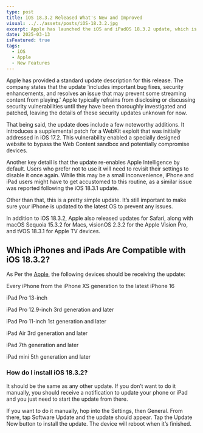 ```yaml
---
type: post
title: iOS 18.3.2 Released What's New and Improved
visual: ../../assets/posts/iOS-18.3.2.jpg
excerpt: Apple has launched the iOS and iPadOS 18.3.2 update, which is expected to roll out to compatible iPhones and iPads starting Wednesday.
date: 2025-03-13
isFeatured: true
tags:
  - iOS
  - Apple
  - New Features
---
```


Apple has provided a standard update description for this release. The company states that the update 'includes important bug fixes, security enhancements, and resolves an issue that may prevent some streaming content from playing.' Apple typically refrains from disclosing or discussing security vulnerabilities until they have been thoroughly investigated and patched, leaving the details of these security updates unknown for now.

That being said, the update does include a few noteworthy additions. It introduces a supplemental patch for a WebKit exploit that was initially addressed in iOS 17.2. This vulnerability enabled a specially designed website to bypass the Web Content sandbox and potentially compromise devices.

Another key detail is that the update re-enables Apple Intelligence by default. Users who prefer not to use it will need to revisit their settings to disable it once again. While this may be a small inconvenience, iPhone and iPad users might have to get accustomed to this routine, as a similar issue was reported following the iOS 18.3.1 update.

Other than that, this is a pretty simple update. It’s still important to make sure your iPhone is updated to the latest OS to prevent any issues.

In addition to iOS 18.3.2, Apple also released updates for Safari, along with macOS Sequoia 15.3.2 for Macs, visionOS 2.3.2 for the Apple Vision Pro, and tVOS 18.3.1 for Apple TV devices.

## Which iPhones and iPads Are Compatible with iOS 18.3.2?

As Per the [Apple](https://support.apple.com/en-us/100100), the following devices should be receiving the update:

Every iPhone from the iPhone XS generation to the latest iPhone 16

iPad Pro 13-inch

iPad Pro 12.9-inch 3rd generation and later

iPad Pro 11-inch 1st generation and later

iPad Air 3rd generation and later

iPad 7th generation and later

iPad mini 5th generation and later

### How do I install iOS 18.3.2?
It should be the same as any other update. If you don’t want to do it manually, you should receive a notification to update your phone or iPad and you just need to start the update from there.

If you want to do it manually, hop into the Settings, then General. From there, tap Software Update and the update should appear. Tap the Update Now button to install the update. The device will reboot when it’s finished.
